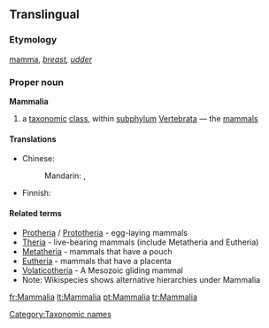 ==Translingual==

===Etymology===
{{etyl|la|mul}} [[mamma]], ''[[breast]], [[udder]]''

===Proper noun===
{{wikipedia}}
'''Mammalia'''

# a [[taxonomic]] [[class]], within [[subphylum]] [[Vertebrata]] — the [[mammal]]s

====Translations====
{{trans-top|taxonomic class - mammals}}
* Chinese:
*: Mandarin: {{t|zh|哺乳綱|sc=Hani}}, {{t|zh|哺乳纲|tr=bǔrǔgāng|sc=Hani}}
{{trans-mid}}
* Finnish: {{t|fi|nisäkkäät}}
{{trans-bottom}}

====Related terms====
{{wikispecies}}
* [[Protheria]] / [[Prototheria]] - egg-laying mammals
* [[Theria]] - live-bearing mammals (include Metatheria and Eutheria)
* [[Metatheria]] - mammals that have a pouch
* [[Eutheria]] - mammals that have a placenta
* [[Volaticotheria]] - A Mesozoic gliding mammal
* Note: Wikispecies shows alternative hierarchies under Mammalia

[[Category:Taxonomic names]]

[[fr:Mammalia]]
[[lt:Mammalia]]
[[pt:Mammalia]]
[[tr:Mammalia]]